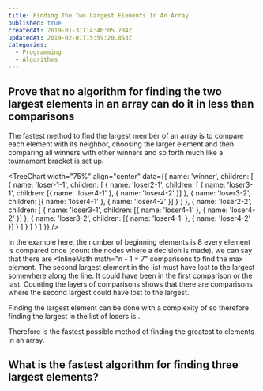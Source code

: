 ```yaml
---
title: Finding The Two Largest Elements In An Array
published: true
createdAt: 2019-01-31T14:40:05.784Z
updatedAt: 2019-02-01T15:59:20.853Z
categories:
  - Programming
  - Algorithms
---
```


## Prove that no algorithm for finding the two largest elements in an array can do it in less than <InlineMath math="n + [log_2n] - 2"/> comparisons

The fastest method to find the largest member of an array is to compare each element with its neighbor, choosing the
larger element and  then comparing all winners with other winners and so forth much like a tournament bracket is set
up.

<TreeChart
  width="75%"
  align="center"
  data={{
    name: 'winner',
    children: [
      {
        name: 'loser-1-1',
        children: [
          {
            name: 'loser2-1',
            children: [
              { name: 'loser3-1', children: [{ name: 'loser4-1' }, { name: 'loser4-2' }] },
              { name: 'loser3-2', children: [{ name: 'loser4-1' }, { name: 'loser4-2' }] }
            ]
          },
          {
            name: 'loser2-2',
            children: [
              { name: 'loser3-1', children: [{ name: 'loser4-1' }, { name: 'loser4-2' }] },
              { name: 'loser3-2', children: [{ name: 'loser4-1' }, { name: 'loser4-2' }] }
            ]
          }
        ]
      }
    ]
  }}
/>

In the example here, the number of beginning elements is 8 every element is compared once (count the nodes where a
decision is made), we can say that there are <InlineMath math="n - 1 = 7" comparisons to find the max element. The
second largest element in the list must have lost to the largest somewhere along the line. It could have been in the
first comparison or the last. Counting the layers of comparisons shows that there are <InlineMath math="log_2 n" />
comparisons where the second largest could have lost to the largest.

Finding the largest element can be done with a complexity of <InlineMath math="n - 1" /> so therefore finding the
largest in the list of losers is <InlineMath math="log_2 - 1" />.

Therefore <InlineMath math="n + log_2 n - 1" /> is the fastest possible method of finding the greatest to elements in an
array.

## What is the fastest algorithm for finding three largest elements?
